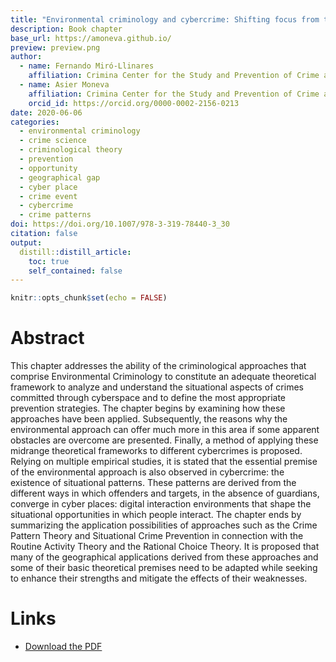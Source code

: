 ```yaml
---
title: "Environmental criminology and cybercrime: Shifting focus from the wine to the bottles"
description: Book chapter
base_url: https://amoneva.github.io/
preview: preview.png
author:
  - name: Fernando Miró-Llinares
    affiliation: Crimina Center for the Study and Prevention of Crime at Miguel Hernandez University
  - name: Asier Moneva
    affiliation: Crimina Center for the Study and Prevention of Crime at Miguel Hernandez University
    orcid_id: https://orcid.org/0000-0002-2156-0213
date: 2020-06-06
categories:
  - environmental criminology
  - crime science
  - criminological theory
  - prevention
  - opportunity
  - geographical gap
  - cyber place
  - crime event
  - cybercrime
  - crime patterns
doi: https://doi.org/10.1007/978-3-319-78440-3_30
citation: false
output:
  distill::distill_article:
    toc: true
    self_contained: false
---
```


```r
knitr::opts_chunk$set(echo = FALSE)
```

# Abstract

This chapter addresses the ability of the criminological approaches that comprise Environmental Criminology to constitute an adequate theoretical framework to analyze and understand the situational aspects of crimes committed through cyberspace and to define the most appropriate prevention strategies. The chapter begins by examining how these approaches have been applied. Subsequently, the reasons why the environmental approach can offer much more in this area if some apparent obstacles are overcome are presented. Finally, a method of applying these midrange theoretical frameworks to different cybercrimes is proposed. Relying on multiple empirical studies, it is stated that the essential premise of the environmental approach is also observed in cybercrime: the existence of situational patterns. These patterns are derived from the different ways in which offenders and targets, in the absence of guardians, converge in cyber places: digital interaction environments that shape the situational opportunities in which people interact. The chapter ends by summarizing the application possibilities of approaches such as the Crime Pattern Theory and Situational Crime Prevention in connection with the Routine Activity Theory and the Rational Choice Theory. It is proposed that many of the geographical applications derived from these approaches and some of their basic theoretical premises need to be adapted while seeking to enhance their strengths and mitigate the effects of their weaknesses.

# Links

-   [Download the PDF](mirollinares_2020_environmental_criminology_and_cybercrime_shifting.pdf)
